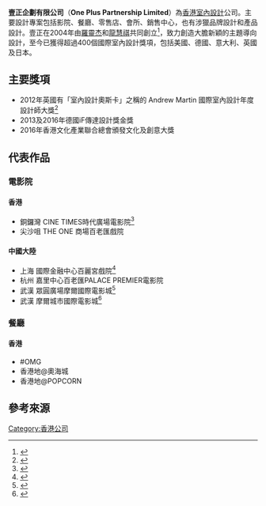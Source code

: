'''壹正企劃有限公司'''（'''One Plus Partnership Limited'''）為[[香港|香港]][[室內設計|室內設計]]公司。主要設計專案包括影院、餐廳、零售店、會所、銷售中心，也有涉獵品牌設計和產品設計。壹正在2004年由[[羅靈杰|羅靈杰]]和[[龍慧祺|龍慧祺]]共同創立<ref>{{Cite web |url=http://hkdesigncentre.org/zh-cht/services/design-directory/agency/one-plus-partnership-limited/ |title=Hong Kong Design Centre: 香港設計指南 |access-date=2017-02-21 |archive-date=2019-12-06 |archive-url=https://web.archive.org/web/20191206084014/https://hkdesigncentre.org/zh-cht/services/design-directory/agency/one-plus-partnership-limited/ |dead-url=no }}</ref>，致力創造大膽新穎的主題導向設計，至今已獲得超過400個國際室內設計獎項，包括美國、德國、意大利、英國及日本。

==主要獎項==
* 2012年英國有「室內設計奧斯卡」之稱的 Andrew Martin 國際室內設計年度設計師大獎<ref>{{Cite web |url=http://www.searchome.net/article.aspx?id=19643 |title=設計家: 壹正企劃室內設計公司 獲頒亞洲首次國際室內設計界「奧斯卡」Andrew Martin國際室內設計大獎 |access-date=2017-02-21 |archive-date=2020-11-26 |archive-url=https://web.archive.org/web/20201126104933/https://www.searchome.net/article.aspx?id=19643 |dead-url=no }}</ref>
* 2013及2016年德國iF傳達設計獎金獎
* 2016年香港文化產業聯合總會頒發文化及創意大獎

==代表作品==

===電影院===

====香港==== 
* 銅鑼灣 CINE TIMES時代廣場電影院<ref>{{Cite web |url=http://hk.apple.nextmedia.com/supplement/tech/art/20131121/18516631 |title=蘋果日報: 景靚聲配4K 重遇時代 |access-date=2017-02-21 |archive-date=2017-02-08 |archive-url=https://web.archive.org/web/20170208033135/http://hk.apple.nextmedia.com/supplement/tech/art/20131121/18516631 |dead-url=no }}</ref>
* 尖沙咀 THE ONE 商場百老匯戲院

====中國大陸==== 
* 上海 國際金融中心百麗宮戲院<ref>{{Cite web |url=http://www.shejishuo.cn/design_show.html%26id%3D131 |title=设计说: 罗灵杰&龙慧祺 |access-date=2019-05-29 |archive-url=https://web.archive.org/web/20181001004845/http://shejishuo.cn/design_show.html%26id%3D131 |archive-date=2018-10-01 |dead-url=yes }}</ref> 
* 杭州 嘉里中心百老匯PALACE PREMIER電影院
* 武漢 眾圓廣場摩爾國際電影城<ref>{{Cite web |url=http://www.goldenpin.org.tw/tw/pgpnydvi.asp?PagNO=3&WhtOdr=&WhtSot=&PcID=52&SrhStrQue=&SrhChkRev=0&SrhChkQue=-1&SrhSelSD=0&SrhSelAES=-1&SrhSelRDM=-1&SrhSelOdr=-1&SrhSelSot=-1&PcIDYer=47&fxdID=3531&Mde=V |title=EXPLODED CINEMA 線上展覽金點設計獎 |access-date=2017-02-21 |archive-url=https://web.archive.org/web/20170211080542/http://www.goldenpin.org.tw/tw/pgpnydvi.asp?PagNO=3&WhtOdr=&WhtSot=&PcID=52&SrhStrQue=&SrhChkRev=0&SrhChkQue=-1&SrhSelSD=0&SrhSelAES=-1&SrhSelRDM=-1&SrhSelOdr=-1&SrhSelSot=-1&PcIDYer=47&fxdID=3531&Mde=V |archive-date=2017-02-11 |dead-url=yes }}</ref> 
* 武漢 摩爾城市國際電影城<ref>{{Cite web |url=http://www.conde-design.com/252%E6%9C%9F-%E5%95%86%E8%BE%A6%E7%A9%BA%E9%96%93%E5%83%8F%E7%B4%A0%E9%9B%BB%E5%BD%B1%E9%99%A2.php |title=當代設計雜誌- 252期-商辦空間像素電影院 |access-date=2017-02-21 |archive-date=2017-02-11 |archive-url=https://web.archive.org/web/20170211155326/http://www.conde-design.com/252%E6%9C%9F-%E5%95%86%E8%BE%A6%E7%A9%BA%E9%96%93%E5%83%8F%E7%B4%A0%E9%9B%BB%E5%BD%B1%E9%99%A2.php |dead-url=yes }}</ref> 

===餐廳===
====香港==== 
* #OMG
* 香港地@奧海城
* 香港地@POPCORN

== 參考來源 ==
{{reflist}}

[[Category:香港公司|Category:香港公司]]